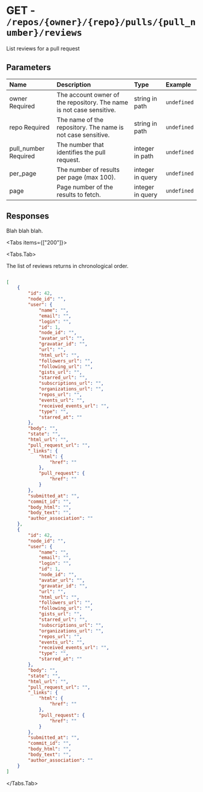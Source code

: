 
# GET - `/repos/{owner}/{repo}/pulls/{pull_number}/reviews`

List reviews for a pull request

## Parameters

| Name | Description | Type | Example |
| :---- | :---- | :---- | :---- |
| owner <span class="bg-blue-100 text-blue-800 text-xs font-medium me-2 px-2.5 py-0.5 rounded dark:bg-blue-900 dark:text-blue-300">Required</span> | The account owner of the repository. The name is not case sensitive. | string in path | `undefined` |
| repo <span class="bg-blue-100 text-blue-800 text-xs font-medium me-2 px-2.5 py-0.5 rounded dark:bg-blue-900 dark:text-blue-300">Required</span> | The name of the repository. The name is not case sensitive. | string in path | `undefined` |
| pull_number <span class="bg-blue-100 text-blue-800 text-xs font-medium me-2 px-2.5 py-0.5 rounded dark:bg-blue-900 dark:text-blue-300">Required</span> | The number that identifies the pull request. | integer in path | `undefined` |
| per_page  | The number of results per page (max 100). | integer in query | `undefined` |
| page  | Page number of the results to fetch. | integer in query | `undefined` |

## Responses

Blah blah blah.

<Tabs items={["200"]}>

<Tabs.Tab>

The list of reviews returns in chronological order.

```json

[
    {
        "id": 42,
        "node_id": "",
        "user": {
            "name": "",
            "email": "",
            "login": "",
            "id": 1,
            "node_id": "",
            "avatar_url": "",
            "gravatar_id": "",
            "url": "",
            "html_url": "",
            "followers_url": "",
            "following_url": "",
            "gists_url": "",
            "starred_url": "",
            "subscriptions_url": "",
            "organizations_url": "",
            "repos_url": "",
            "events_url": "",
            "received_events_url": "",
            "type": "",
            "starred_at": ""
        },
        "body": "",
        "state": "",
        "html_url": "",
        "pull_request_url": "",
        "_links": {
            "html": {
                "href": ""
            },
            "pull_request": {
                "href": ""
            }
        },
        "submitted_at": "",
        "commit_id": "",
        "body_html": "",
        "body_text": "",
        "author_association": ""
    },
    {
        "id": 42,
        "node_id": "",
        "user": {
            "name": "",
            "email": "",
            "login": "",
            "id": 1,
            "node_id": "",
            "avatar_url": "",
            "gravatar_id": "",
            "url": "",
            "html_url": "",
            "followers_url": "",
            "following_url": "",
            "gists_url": "",
            "starred_url": "",
            "subscriptions_url": "",
            "organizations_url": "",
            "repos_url": "",
            "events_url": "",
            "received_events_url": "",
            "type": "",
            "starred_at": ""
        },
        "body": "",
        "state": "",
        "html_url": "",
        "pull_request_url": "",
        "_links": {
            "html": {
                "href": ""
            },
            "pull_request": {
                "href": ""
            }
        },
        "submitted_at": "",
        "commit_id": "",
        "body_html": "",
        "body_text": "",
        "author_association": ""
    }
]

```

</Tabs.Tab>

</Tabs>